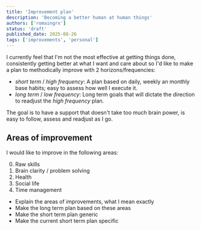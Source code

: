 ```yaml
---
title: 'Improvement plan'
description: 'Becoming a better human at human things'
authors: ['romaingrx']
status: 'draft'
published_date: 2025-08-26
tags: ['improvements', 'personal']
---
```


I currently feel that I'm not the most effective at getting things done, consistently getting better at what I want and care about so I'd like to make a plan to methodically improve with 2 horizons/frequencies:
- *short term* / *high frequency*: A plan based on daily, weekly an monthly base habits; easy to assess how well I execute it.
- *long term* / *low frequency*: Long term goals that will dictate the direction to readjust the *high frequency* plan.


The goal is to have a support that doesn't take too much brain power, is easy to follow, assess and readjust as I go.

## Areas of improvement

I would like to improve in the following areas:

0. Raw skills
1. Brain clarity / problem solving
2. Health
3. Social life
4. Time management


<TODO>


- Explain the areas of improvements, what I mean exactly
- Make the long term plan based on these areas
- Make the short term plan generic
- Make the current short term plan specific

</TODO>
